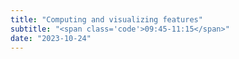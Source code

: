 ```yaml
---
title: "Computing and visualizing features"
subtitle: "<span class='code'>09:45-11:15</span>"
date: "2023-10-24"
---
```


<!-- Materials will be distributed sooner to the event. -->

<!-- ```{=html} -->
<!-- <embed src="../../materials/01_tsibble.pdf" type="application/pdf" width="750px" height="420px"> -->
<!-- ``` -->

<!-- [View slides in full screen](../../materials/01_tsibble.pdf) -->
